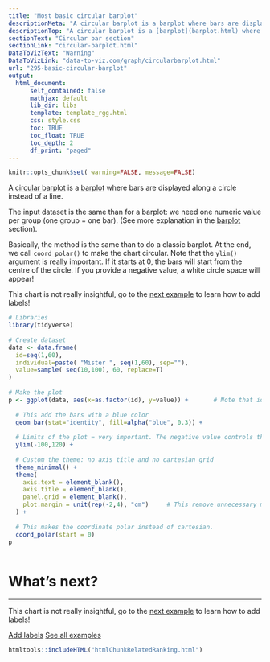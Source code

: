 ```yaml
---
title: "Most basic circular barplot"
descriptionMeta: "A circular barplot is a barplot where bars are displayed along a circle instead of a line. Learn how to build a basic circular barplot with R and ggplot2."
descriptionTop: "A circular barplot is a [barplot](barplot.html) where bars are displayed along a circle instead of a line. This post explains how to build a basic version with `R` and [ggplot2](ggplot2.html). It provides the reproducible code and explain how the `coord_polar()` function works."
sectionText: "Circular bar section"
sectionLink: "circular-barplot.html"
DataToVizText: "Warning"
DataToVizLink: "data-to-viz.com/graph/circularbarplot.html"
url: "295-basic-circular-barplot"
output:
  html_document:
      self_contained: false    
      mathjax: default
      lib_dir: libs
      template: template_rgg.html
      css: style.css
      toc: TRUE
      toc_float: TRUE
      toc_depth: 2
      df_print: "paged"
---
```



```r
knitr::opts_chunk$set( warning=FALSE, message=FALSE)
```

<div class="container">




<div class = "row">

<div class = "col-md-6  col-sm-12 align-self-center">

A [circular barplot](circular-barplot.html) is a [barplot](barplot.html) where bars are displayed along a circle instead of a line. 
 
The input dataset is the same than for a barplot: we need one numeric value per group (one group = one bar). (See more explanation in the [barplot](barplot.html) section).
 
Basically, the method is the same than to do a classic barplot. At the end, we call `coord_polar()` to make the chart circular. Note that the `ylim()` argument is really important. If it starts at 0, the bars will start from the centre of the circle. If you provide a negative value, a white circle space will appear!
 
This chart is not really insightful, go to the [next example](296-add-labels-to-circular-barplot.html) to learn how to add labels!

</div>


<div class = "col-md-6  col-sm-12">

```r
# Libraries
library(tidyverse)
 
# Create dataset
data <- data.frame(
  id=seq(1,60),
  individual=paste( "Mister ", seq(1,60), sep=""),
  value=sample( seq(10,100), 60, replace=T)
)
 
# Make the plot
p <- ggplot(data, aes(x=as.factor(id), y=value)) +       # Note that id is a factor. If x is numeric, there is some space between the first bar
  
  # This add the bars with a blue color
  geom_bar(stat="identity", fill=alpha("blue", 0.3)) +
  
  # Limits of the plot = very important. The negative value controls the size of the inner circle, the positive one is useful to add size over each bar
  ylim(-100,120) +
  
  # Custom the theme: no axis title and no cartesian grid
  theme_minimal() +
  theme(
    axis.text = element_blank(),
    axis.title = element_blank(),
    panel.grid = element_blank(),
    plot.margin = unit(rep(-2,4), "cm")     # This remove unnecessary margin around plot
  ) +
  
  # This makes the coordinate polar instead of cartesian.
  coord_polar(start = 0)
p
```
</div>
</div>



```r
```














# What's next?
***

This chart is not really insightful, go to the [next example](296-add-labels-to-circular-barplot.html) to learn how to add labels!

<a class="btn btn-secondary" href="296-add-labels-to-circular-barplot">Add labels</a>
<a class="btn btn-secondary" href="circular-barplot.html">See all examples</a>




<!-- Close container -->
</div>




```r
htmltools::includeHTML("htmlChunkRelatedRanking.html")
```
